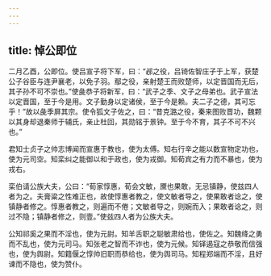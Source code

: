 ```yaml
---
---
---
```

title: 悼公即位
---


二月乙酉，公即位。使吕宣子将下军，曰：“邲之役，吕锜佐智庄子于上军，获楚公子谷臣与连尹襄老，以免子羽。鄢之役，亲射楚王而败楚师，以定晋国而无后，其子孙不可不崇也。”使彘恭子将新军，曰：“武子之季、文子之母弟也。武子宣法以定晋国，至于今是用。文子勤身以定诸侯，至于今是赖。夫二子之德，其可忘乎！”故以彘季屏其宗。使令狐文子佐之，曰：“昔克潞之役，秦来图败晋功，魏颗以其身却退秦师于辅氏，亲止杜回，其勋铭于景钟。至于今不育，其子不可不兴也。”

君知士贞子之帅志博闻而宣惠于教也，使为太傅。知右行辛之能以数宣物定功也，使为元司空。知栾纠之能御以和于政也，使为戎御。知荀宾之有力而不暴也，使为戎右。

栾伯请公族大夫，公曰：“荀家惇惠，荀会文敏，黡也果敢，无忌镇静，使兹四人者为之。夫膏粱之性难正也，故使惇惠者教之，使文敏者导之，使果敢者谂之，使镇静者修之。惇惠者教之，则遍而不倦；文敏者导之，则婉而入；果敢者谂之，则过不隐；镇静者修之，则壹。”使兹四人者为公族大夫。

公知祁奚之果而不淫也，使为元尉。知羊舌职之聪敏肃给也，使佐之。知魏绛之勇而不乱也，使为元司马。知张老之智而不诈也，使为元候。知铎遏寇之恭敬而信强也，使为舆尉。知籍偃之惇帅旧职而恭给也，使为舆司马。知程郑端而不淫，且好谏而不隐也，使为赞仆。


